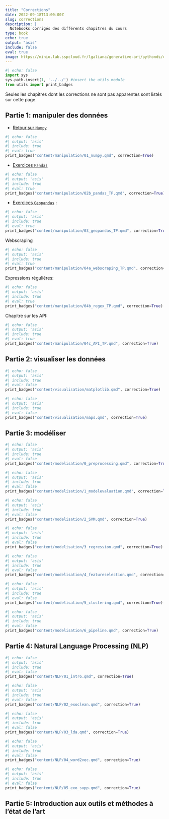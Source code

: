```yaml
---
title: "Corrections"
date: 2022-09-18T13:00:00Z
slug: corrections
description: |
  Notebooks corrigés des différents chapitres du cours
type: book
echo: true
output: "asis"
include: false
eval: true
image: https://minio.lab.sspcloud.fr/lgaliana/generative-art/pythonds/classroom.png
---
```


::: {.cell .markdown}
```python
#| echo: false
import sys
sys.path.insert(1, '../../') #insert the utils module
from utils import print_badges
```
:::

Seules les chapitres dont les corrections ne sont pas apparentes sont listés sur cette page.


## Partie 1: manipuler des données

* [Retour sur `Numpy`](../manipulation/01_numpy.qmd)

::: {.cell .markdown}
```python
#| echo: false
#| output: 'asis'
#| include: true
#| eval: true
print_badges("content/manipulation/01_numpy.qmd", correction=True)
```
:::

* [Exercices `Pandas`](../manipulation/02b_pandas_TP.qmd)

::: {.cell .markdown}
```python
#| echo: false
#| output: 'asis'
#| include: true
#| eval: true
print_badges("content/manipulation/02b_pandas_TP.qmd", correction=True)
```
:::

* [Exercices `Geopandas`](../manipulation/03_geopandas_TP.qmd) :

::: {.cell .markdown}
```python
#| echo: false
#| output: 'asis'
#| include: true
#| eval: true
print_badges("content/manipulation/03_geopandas_TP.qmd", correction=True)
```
:::

Webscraping

::: {.cell .markdown}
```python
#| echo: false
#| output: 'asis'
#| include: true
#| eval: true
print_badges("content/manipulation/04a_webscraping_TP.qmd", correction=True)
```
:::

Expressions régulières:

::: {.cell .markdown}
```python
#| echo: false
#| output: 'asis'
#| include: true
#| eval: true
print_badges("content/manipulation/04b_regex_TP.qmd", correction=True)
```
:::

Chapitre sur les API:

::: {.cell .markdown}
```python
#| echo: false
#| output: 'asis'
#| include: true
#| eval: true
print_badges("content/manipulation/04c_API_TP.qmd", correction=True)
```
:::

## Partie 2: visualiser les données


::: {.cell .markdown}
```python
#| echo: false
#| output: 'asis'
#| include: true
#| eval: false
print_badges("content/visualisation/matplotlib.qmd", correction=True)
```
:::

::: {.cell .markdown}
```python
#| echo: false
#| output: 'asis'
#| include: true
#| eval: false
print_badges("content/visualisation/maps.qmd", correction=True)
```
:::


## Partie 3: modéliser

::: {.cell .markdown}
```python
#| echo: false
#| output: 'asis'
#| include: true
#| eval: false
print_badges("content/modelisation/0_preprocessing.qmd", correction=True)
```
:::

::: {.cell .markdown}
```python
#| echo: false
#| output: 'asis'
#| include: true
#| eval: false
print_badges("content/modelisation/1_modelevaluation.qmd", correction=True)
```
:::

::: {.cell .markdown}
```python
#| echo: false
#| output: 'asis'
#| include: true
#| eval: false
print_badges("content/modelisation/2_SVM.qmd", correction=True)
```
:::

::: {.cell .markdown}
```python
#| echo: false
#| output: 'asis'
#| include: true
#| eval: false
print_badges("content/modelisation/3_regression.qmd", correction=True)
```
:::

::: {.cell .markdown}
```python
#| echo: false
#| output: 'asis'
#| include: true
#| eval: false
print_badges("content/modelisation/4_featureselection.qmd", correction=True)
```
:::

::: {.cell .markdown}
```python
#| echo: false
#| output: 'asis'
#| include: true
#| eval: false
print_badges("content/modelisation/5_clustering.qmd", correction=True)
```
:::

::: {.cell .markdown}
```python
#| echo: false
#| output: 'asis'
#| include: true
#| eval: false
print_badges("content/modelisation/6_pipeline.qmd", correction=True)
```
:::

## Partie 4: Natural Language Processing (NLP)

::: {.cell .markdown}
```python
#| echo: false
#| output: 'asis'
#| include: true
#| eval: false
print_badges("content/NLP/01_intro.qmd", correction=True)
```
:::

::: {.cell .markdown}
```python
#| echo: false
#| output: 'asis'
#| include: true
#| eval: false
print_badges("content/NLP/02_exoclean.qmd", correction=True)
```
:::

::: {.cell .markdown}
```python
#| echo: false
#| output: 'asis'
#| include: true
#| eval: false
print_badges("content/NLP/03_lda.qmd", correction=True)
```
:::

::: {.cell .markdown}
```python
#| echo: false
#| output: 'asis'
#| include: true
#| eval: false
print_badges("content/NLP/04_word2vec.qmd", correction=True)
```
:::


::: {.cell .markdown}
```python
#| echo: false
#| output: 'asis'
#| include: true
#| eval: false
print_badges("content/NLP/05_exo_supp.qmd", correction=True)
```
:::

## Partie 5: Introduction aux outils et méthodes à l'état de l'art
